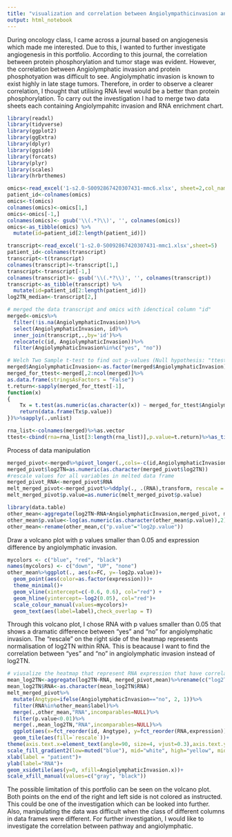 ```yaml
---
title: "visualization and correlation between Angiolympathicinvasion and RNA"
output: html_notebook
---
```


During oncology class, I came across a journal based on angiogenesis which made me interested. Due to this, I wanted to further investigate angiogenesis in this portfolio. According to this journal, the correlation between protein phosphorylation and tumor stage was evident. However, the correlation between Angiolymphatic invasion and protein phosphotyation was difficult to see. 
Angiolymphatic invasion is known to exist highly in late stage tumors. Therefore, in order to observe a clearer correlation, I thought that utilising RNA level would be a better than protein phosphorylation. To carry out the investigation I had to merge two data sheets each containing Angiolympahitc invasion and RNA enrichment chart. 

```r
library(readxl)
library(tidyverse)
library(ggplot2)
library(ggExtra)
library(dplyr)
library(ggside)
library(forcats)
library(plyr)
library(scales)
library(hrbrthemes)
```

```r
omics<-read_excel('1-s2.0-S0092867420307431-mmc6.xlsx', sheet=2,col_names = TRUE)
patient_id<-colnames(omics)
omics<-t(omics)
colnames(omics)<-omics[1,]
omics<-omics[-1,]
colnames(omics)<- gsub('\\(.*?\\)', '', colnames(omics))
omics<-as_tibble(omics) %>%
  mutate(id=patient_id[2:length(patient_id)])
```

```r
transcript<-read_excel('1-s2.0-S0092867420307431-mmc1.xlsx',sheet=5)
patient_id<-colnames(transcript)
transcript<-t(transcript)
colnames(transcript)<-transcript[1,]
transcript<-transcript[-1,]
colnames(transcript)<- gsub('\\(.*?\\)', '', colnames(transcript))
transcript<-as_tibble(transcript) %>%
  mutate(id=patient_id[2:length(patient_id)])
log2TN_median<-transcript[2,]
```

```r
# merged the data transcript and omics with idenctical column "id"
merged<-omics%>%
  filter(!is.na(AngiolymphaticInvasion))%>%
  select(AngiolymphaticInvasion, id)%>%
  inner_join(transcript,.,by='id')%>%
  relocate(c(id, AngiolymphaticInvasion))%>%
  filter(AngiolymphaticInvasion%in%c("yes", "no"))
```

```r
# Welch Two Sample t-test to find out p-values (Null hypothesis: "ttested RNA correlates with Angiolymphatic invasion")
merged$AngiolymphaticInvasion<-as.factor(merged$AngiolymphaticInvasion)
merged_for_ttest<-merged[,2:ncol(merged)]%>%
as.data.frame(stringsAsFactors = "False")
t.return<-sapply(merged_for_ttest[-1], 
function(x) 
{
    Tx = t.test(as.numeric(as.character(x)) ~ merged_for_ttest$AngiolymphaticInvasion)
    return(data.frame(Tx$p.value))
})%>%sapply(.,unlist)

```

```r
rna_list<-colnames(merged)%>%as.vector
ttest<-cbind(rna=rna_list[3:length(rna_list)],p.value=t.return)%>%as_tibble()%>%rename(.,c("rna"="RNA","log2TN"="log2TN"))
```

Process of data manipulation
```r
merged_pivot<-merged%>%pivot_longer(.,cols=-c(id,AngiolymphaticInvasion),names_to="RNA", values_to="log2TN")%>%inner_join(.,ttest,by="RNA")%>%group_by(AngiolymphaticInvasion)
merged_pivot$log2TN=as.numeric(as.character(merged_pivot$log2TN))
#rescale values for all variables in melted data frame
merged_pivot_RNA<-merged_pivot$RNA
melt_merged_pivot<-merged_pivot%>%ddply(., .(RNA),transform, rescale = rescale(log2TN))%>%select(id, AngiolymphaticInvasion, log2TN, p.value, rescale)%>%arrange(id)%>%mutate(RNA=merged_pivot_RNA)
melt_merged_pivot$p.value=as.numeric(melt_merged_pivot$p.value)
```

```r
library(data.table)
other_mean<-aggregate(log2TN~RNA+AngiolymphaticInvasion,merged_pivot, mean)%>%arrange(RNA)%>%ddply(., .(RNA),mutate, FC= shift(log2TN)-log2TN)%>%filter(!is.na(FC))%>%merge(.,ttest,"RNA")%>%mutate(expression=ifelse(p.value<0.05&FC>0.6,"UP" ,ifelse(p.value<0.05&FC<(-0.6),"down","none")))%>%mutate(label=ifelse(expression!="none", RNA, NA))
other_mean$p.value<-log(as.numeric(as.character(other_mean$p.value)),2)
other_mean<-rename(other_mean,c("p.value"="log2p.value"))
```

Draw a volcano plot with p values smaller than 0.05 and expression difference by angiolymphatic invasion.
```r
mycolors <- c("blue", "red", "black")
names(mycolors) <- c("down", "UP", "none")
other_mean%>%ggplot(., aes(x=FC, y=-log2p.value))+ 
  geom_point(aes(color=as.factor(expression)))+
  theme_minimal()+
  geom_vline(xintercept=c(-0.6, 0.6), col="red") +
  geom_hline(yintercept=-log2(0.05), col="red")+
  scale_colour_manual(values=mycolors)+
  geom_text(aes(label=label),check_overlap = T)
```
Through this volcano plot, I chose RNA with p values smaller than 0.05 that shows a dramatic difference between "yes" and "no" for angiolymphatic invasion. The "rescale" on the right side of the heatmap represents normalisation of log2TN within RNA. This is beacause I want to find the correlation between "yes" and "no" in angiolymphatic invasion instead of log2TN.
```r
# viusalize the heatmap that represent RNA expression that have correlation with AngiolympathInvasion (p-value<0.01)
mean_log2TN<-aggregate(log2TN~RNA, merged_pivot,mean)%>%rename(c("log2TN"="mean"))
mean_log2TN$RNA<-as.character(mean_log2TN$RNA)
melt_merged_pivot%>%
  mutate(Angtype=ifelse(AngiolymphaticInvasion=="no", 2, 1))%>%
  filter(RNA%in%other_mean$label)%>%
  merge(.,other_mean,"RNA",incomparables=NULL)%>%
  filter(p.value<0.01)%>%
  merge(.,mean_log2TN,"RNA",incomparables=NULL)%>%
  ggplot(aes(x=fct_reorder(id, Angtype), y=fct_reorder(RNA,expression)))+
  geom_tile(aes(fill=`rescale`))+
theme(axis.text.x=element_text(angle=90, size=4, vjust=0.3),axis.text.y=element_text( size=5))+ 
scale_fill_gradient2(low=muted("blue"), mid="white", high="yellow", midpoint=0.5)+
xlab(label = "patient")+
ylab(label="RNA")+
geom_xsidetile(aes(y=0, xfill=AngiolymphaticInvasion.x))+
scale_xfill_manual(values=c("gray", "black"))
```

The possible limitation of this portfolio can be seen on the volcano plot. Both points on the end of the right and left side is not colored as instructed. This could be one of the investigation which can be looked into further. Also, manipulating the data was difficult when the class of different columns in data frames were different.
For further investigation, I would like to investigate the correlation between pathway and angiolymphatic.
